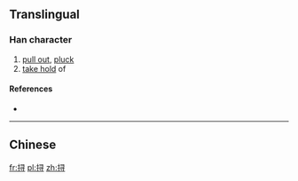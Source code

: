 {{also|撏}}
==Translingual==

===Han character===
{{Han char|rn=64|rad=手|as=06|sn=9|four=|canj=手尸一戈 (QSMI), X手尸一戈 (XQSMI)|ids=⿰扌寻}}

# [[pull out]], [[pluck]]
# [[take hold]] of

====References====
* {{Han ref|kx=0431.171|hdz=31876.040|uh=6326|ud=25382}}

----

==Chinese==
{{zh-see|撏}}

[[fr:挦]]
[[pl:挦]]
[[zh:挦]]